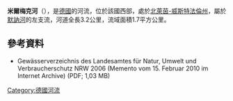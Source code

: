{{Onesource|time=2020-08-10T04:10:34+00:00}}
{{Coord|51|29|17.78|N|8|19|40.87|E|display=title}}

'''米爾梅克河'''（{{lang-de|Mülmecke}}），是[[德國|德國]]的河流，位於該國西部，處於[[北萊茵-威斯特法倫州|北萊茵-威斯特法倫州]]，屬於[[默訥河|默訥河]]的左支流，河道全長3.2公里，流域面積1.7平方公里。

==參考資料==
* Gewässerverzeichnis des Landesamtes für Natur, Umwelt und Verbraucherschutz NRW 2006 (Memento vom 15. Februar 2010 im Internet Archive) (PDF; 1,03 MB)

{{Germany-geo-stub}}
[[Category:德國河流|Category:德國河流]]